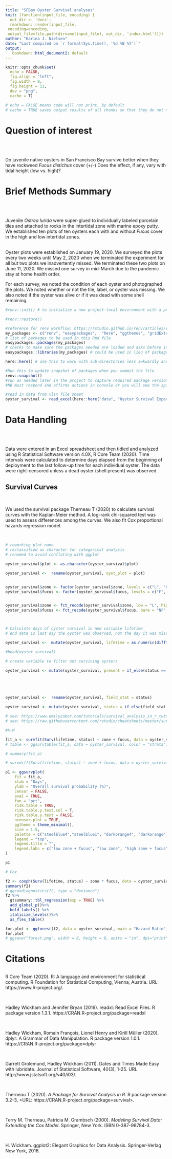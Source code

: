 ```yaml
---
title: "SFBay Oyster Survival analyses"
knit: (function(input_file, encoding) {
  out_dir <- 'docs';
  rmarkdown::render(input_file,
 encoding=encoding,
 output_file=file.path(dirname(input_file), out_dir, 'index.html'))})
author: "Karina J. Nielsen"
date: "Last compiled on `r format(Sys.time(), '%d %B %Y')`"
output:
   bookdown::html_document2: default
---
```


```r
knitr::opts_chunk$set(
  echo = FALSE,
  fig.align = "left",
  fig.width = 8,
  fig.height = 11,
  dev = "png",
  cache = T)

# echo = FALSE means code will not print, by default
# cache = TRUE saves output results of all chunks so that they do not need to be rerun


```

# Question of interest
<br>

## 
Do juvenile native oysters in San Francisco Bay survive better when they have rockweed <i> Fucus distichus </i> cover (+/-) Does the effect, if any, vary with tidal height (low vs. high)? 

# Brief Methods Summary
<br>

## 
Juvenile <i> Ostrea lurida</i> were super-glued to individually labeled porcelain tiles and attached to rocks in the intertidal zone with marine epoxy putty. We established ten plots of ten oysters each with and without <i> Fucus </i> cover in the high and low intertidal zones.  
<br>

Oyster plots were established on January 19, 2020. We surveyed the plots every two weeks until May 2, 2020 when we terminated the experiment for all but two plots we inadvertently missed. We terminated these two plots on June 11, 2020. We missed one survey in mid-March due to the pandemic stay at home health order.
<br>

For each survey, we noted the condition of each oyster and photographed the plots. We noted whether or not the tile, label, or oyster was missing. We also noted if the oyster was alive or if it was dead with some shell remaining. 
<br>


```r
#renv::init() # to initialize a new project-local environment with a private R library

#renv::restore()

#reference for renv workflow: https://rstudio.github.io/renv/articles/renv.html
my_packages <- c("renv", "easypackages",  "here", "ggthemes", "gridExtra", "tidyverse", "lubridate", "patchwork", "readxl", "survival", "survminer", "ranger", "condSURV", "ggplot2", "gtsummary", "flextable", "dplyr", "forcats") 
# list of packages to be used in this Rmd file
easypackages::packages(my_packages) 
# checks to make sure the packages needed are loaded and asks before installing to confirm install in the console window
easypackages::libraries(my_packages) # could be used in lieu of packages() if you already have the packages installed

```


```r
here::here() # use this to work with sub-directories less awkwardly and share projects across users/machines more easily.
```


```r
#Run this to update snapshot of packages when you commit the file
renv::snapshot() 
#run as needed later in the project to capture required package versions
#NB must respond and affirms actions in console or you will see the spinning wheel....

```

```r

#read in data from xlsx file sheet
oyster_survival <- read_excel(here::here("data", "Oyster Survival Experiment Data Entry aug2020.xlsx"), sheet = "data", col_names = TRUE)


```


# Data Handling
<br>

## 
Data were entered in an Excel spreadsheet and then tidied and analyzed using R Statistical Software version 4.0X, R Core Team (2020). Time intervals were calculated to determine days elapsed from the beginning of deployment to the last follow-up time for each individual oyster. The data were right-censored unless a dead oyster (shell present) was observed. 

## Survival Curves
<br>

We used the survival package Therneau T (2020) to calculate survival curves with the Kaplan-Meier method. A log-rank chi-squared test was used to assess differences among the curves. We also fit Cox proportional hazards regression model.

<br>


```r


# reworking plot name
# reclassified as character for categorical analysis
# renamed to avoid conflating with ggplot

oyster_survival$plot <- as.character(oyster_survival$plot)

oyster_survival <-  rename(oyster_survival, oyst_plot = plot)


oyster_survival$zone <- factor(oyster_survival$zone, levels = c("L", "H"))
oyster_survival$fucus <- factor(oyster_survival$fucus, levels = c("F", "NF"))


oyster_survival$zone <- fct_recode(oyster_survival$zone, low = "L", high = "H")
oyster_survival$fucus <- fct_recode(oyster_survival$fucus, bare = "NF", fucus = "F")



# Calculate days of oyster survival in new variable lifetime
# end date is last day the oyster was observed, not the day it was missing

oyster_survival <-  mutate(oyster_survival, lifetime = as.numeric(difftime(oyster_survival$end, oyster_survival$deploy, units = "days")))

#head(oyster_survival)

# create variable to filter out surviving oysters

oyster_survival <- mutate(oyster_survival, present = if_else(status == "Z", 1, 0))






```

```r

oyster_survival <-  rename(oyster_survival, field_stat = status)

oyster_survival <- mutate(oyster_survival, status = if_else(field_stat == "D", 1, 0))

```

```r
# see: https://www.emilyzabor.com/tutorials/survival_analysis_in_r_tutorial.html
# see: https://raw.githubusercontent.com/rstudio/cheatsheets/master/survminer.pdf

#K-M

fit_a <- survfit(Surv(lifetime, status) ~ zone + fucus, data = oyster_survival)
# table <- ggsurvtable(fit_a, data = oyster_survival, color = "strata", y.text = FALSE)

# summary(fit_a)

# survdiff(Surv(lifetime, status) ~ zone + fucus, data = oyster_survival)

p1 <- ggsurvplot(
    fit = fit_a,
    xlab = "Days",
    ylab = "Overall survival probability (%)",
    censor = FALSE,
    pval = TRUE,
    fun = "pct",
    risk.table = TRUE,
    risk.table.y.text.col = T,
    risk.table.y.text = FALSE,
    ncensor.plot = TRUE,
    ggtheme = theme_minimal(),
    size = 1.5,
    palette = c("steelblue4","steelblue1", "darkorange4", "darkorange"),
    legend = "top",
    legend.title = "",
    legend.labs = c("low zone + fucus", "low zone", "high zone + fucus", "high zone")
)

p1
```


```r

# Cox

f2 <- coxph(Surv(lifetime, status) ~ zone * fucus, data = oyster_survival)
summary(f2)
# ggcoxdiagnostics(f2, type = "deviance")
f2 %>% 
  gtsummary::tbl_regression(exp = TRUE) %>% 
  add_global_p()%>% 
  bold_labels() %>% 
  italicize_levels()%>%
  as_flex_table()


```

```r
for.plot <- ggforest(f2, data = oyster_survival, main = "Hazard Ratio",   cpositions = c(0.01, 0.1, 0.26), fontsize = 1)
for.plot
# ggsave("forest.png", width = 8, height = 8, units = "in", dpi="print")
```


# Citations

## 

  R Core Team (2020). R: A language and
  environment for statistical computing. R
  Foundation for Statistical Computing,
  Vienna, Austria. URL
  https://www.R-project.org/.

<br>


  Hadley Wickham and Jennifer Bryan (2019).
  readxl: Read Excel Files. R package version
  1.3.1.
  https://CRAN.R-project.org/package=readxl
  
<br>  

  Hadley Wickham, Romain François, Lionel
  Henry and Kirill Müller (2020). dplyr: A
  Grammar of Data Manipulation. R package
  version 1.0.1.
  https://CRAN.R-project.org/package=dplyr
  
<br>  
  
  Garrett Grolemund, Hadley Wickham (2011).
  Dates and Times Made Easy with lubridate.
  Journal of Statistical Software, 40(3),
  1-25. URL http://www.jstatsoft.org/v40/i03/.
  
<br>  

  Therneau T (2020). _A Package for Survival
  Analysis in R_. R package version 3.2-3, <URL:
  https://CRAN.R-project.org/package=survival>.
  
<br>

  Terry M. Therneau, Patricia M. Grambsch
  (2000). _Modeling Survival Data: Extending the
  Cox Model_. Springer, New York. ISBN
  0-387-98784-3.

<br>

  H. Wickham. ggplot2: Elegant Graphics for
  Data Analysis. Springer-Verlag New York,
  2016.
